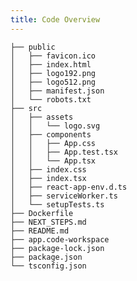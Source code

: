 ```yaml
---
title: Code Overview
---
```


```
├── public
│   ├── favicon.ico
│   ├── index.html
│   ├── logo192.png
│   ├── logo512.png
│   ├── manifest.json
│   └── robots.txt
├── src
│   ├── assets
│   │   └── logo.svg
│   ├── components
│   │   ├── App.css
│   │   ├── App.test.tsx
│   │   └── App.tsx
│   ├── index.css
│   ├── index.tsx
│   ├── react-app-env.d.ts
│   ├── serviceWorker.ts
│   └── setupTests.ts
├── Dockerfile
├── NEXT_STEPS.md
├── README.md
├── app.code-workspace
├── package-lock.json
├── package.json
└── tsconfig.json
```